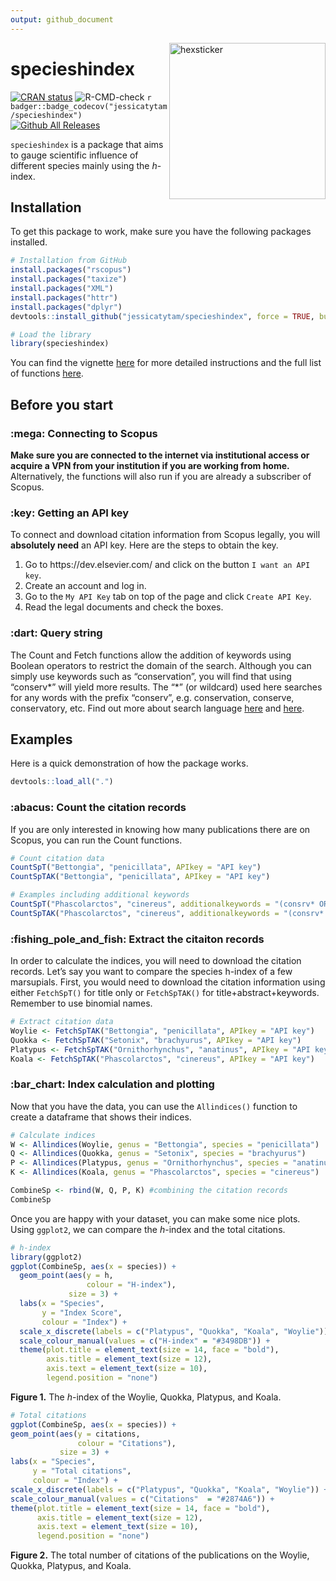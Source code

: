 ```yaml
---
output: github_document
---
```


<img src="README_files/figure-gfm/stickerfile.png" alt="hexsticker" height="250px" align="right" />

# specieshindex

[![CRAN status](https://www.r-pkg.org/badges/version/specieshindex)](https://CRAN.R-project.org/package=specieshindex)
![R-CMD-check](https://github.com/jessicatytam/specieshindex/workflows/CI/badge.svg)
`r badger::badge_codecov("jessicatytam/specieshindex")`
[![Github All Releases](https://img.shields.io/github/downloads/jessicatytam/specieshindex/total.svg)]()

`specieshindex` is a package that aims to gauge scientific influence of different species mainly using the *h*-index.

## Installation

To get this package to work, make sure you have the following packages installed.

```r
# Installation from GitHub
install.packages("rscopus")
install.packages("taxize")
install.packages("XML")
install.packages("httr")
install.packages("dplyr")
devtools::install_github("jessicatytam/specieshindex", force = TRUE, build_vignettes = FALSE)

# Load the library
library(specieshindex)
```

You can find the vignette [here](https://github.com/jessicatytam/specieshindex/blob/master/vignettes/vignette.pdf) for more detailed instructions and the full list of functions [here](https://github.com/jessicatytam/specieshindex/blob/master/specieshindex_0.0.1.pdf).

## Before you start

### :mega: Connecting to Scopus

**Make sure you are connected to the internet via institutional access or acquire a VPN from your institution if you are working from home.** Alternatively, the functions will also run if you are already a subscriber of Scopus.

### :key: Getting an API key

To connect and download citation information from Scopus legally, you will **absolutely need** an API key. Here are the steps to obtain the key.

1. Go to https://dev.elsevier.com/ and click on the button `I want an API key`.
2. Create an account and log in.
3. Go to the `My API Key` tab on top of the page and click `Create API Key`.
4. Read the legal documents and check the boxes. 

### :dart: Query string

The Count and Fetch functions allow the addition of keywords using Boolean operators to restrict the domain of the search. Although you can simply use keywords such as "conservation", you will find that using "conserv\*" will yield more results. The "\*" (or wildcard) used here searches for any words with the prefix "conserv", e.g. conservation, conserve, conservatory, etc. Find out more about search language [here](https://guides.library.illinois.edu/c.php?g=980380&p=7089537) and [here](http://schema.elsevier.com/dtds/document/bkapi/search/SCOPUSSearchTips.htm).

## Examples

Here is a quick demonstration of how the package works.

```r
devtools::load_all(".")
```

### :abacus: Count the citation records

If you are only interested in knowing how many publications there are on Scopus, you can run the Count functions.

```r
# Count citation data
CountSpT("Bettongia", "penicillata", APIkey = "API key")
CountSpTAK("Bettongia", "penicillata", APIkey = "API key")

# Examples including additional keywords
CountSpT("Phascolarctos", "cinereus", additionalkeywords = "(consrv* OR protect* OR reintrod* OR restor*)", "API key")
CountSpTAK("Phascolarctos", "cinereus", additionalkeywords = "(consrv* OR protect* OR reintrod* OR restor*)", "API key")
```

### :fishing_pole_and_fish: Extract the citaiton records

In order to calculate the indices, you will need to download the citation records. Let's say you want to compare the species h-index of a few marsupials. First, you would need to download the citation information using either `FetchSpT()` for title only or `FetchSpTAK()` for title+abstract+keywords. Remember to use binomial names.

```r
# Extract citation data
Woylie <- FetchSpTAK("Bettongia", "penicillata", APIkey = "API key")
Quokka <- FetchSpTAK("Setonix", "brachyurus", APIkey = "API key")
Platypus <- FetchSpTAK("Ornithorhynchus", "anatinus", APIkey = "API key")
Koala <- FetchSpTAK("Phascolarctos", "cinereus", APIkey = "API key")
```

### :bar_chart: Index calculation and plotting

Now that you have the data, you can use the `Allindices()` function to create a dataframe that shows their indices.

```r
# Calculate indices
W <- Allindices(Woylie, genus = "Bettongia", species = "penicillata")
Q <- Allindices(Quokka, genus = "Setonix", species = "brachyurus")
P <- Allindices(Platypus, genus = "Ornithorhynchus", species = "anatinus")
K <- Allindices(Koala, genus = "Phascolarctos", species = "cinereus")

CombineSp <- rbind(W, Q, P, K) #combining the citation records
CombineSp
```

Once you are happy with your dataset, you can make some nice plots. Using `ggplot2`, we can compare the *h*-index and the total citations.

```r
# h-index
library(ggplot2)
ggplot(CombineSp, aes(x = species)) +
  geom_point(aes(y = h,
                 colour = "H-index"),
             size = 3) +
  labs(x = "Species",
       y = "Index Score",
       colour = "Index") +
  scale_x_discrete(labels = c("Platypus", "Quokka", "Koala", "Woylie")) +
  scale_colour_manual(values = c("H-index" = "#3498DB")) +
  theme(plot.title = element_text(size = 14, face = "bold"),
        axis.title = element_text(size = 12),
        axis.text = element_text(size = 10),
        legend.position = "none")
```

**Figure 1.** The *h*-index of the Woylie, Quokka, Platypus, and Koala.

```r
# Total citations
ggplot(CombineSp, aes(x = species)) +
geom_point(aes(y = citations,
               colour = "Citations"),
           size = 3) +
labs(x = "Species",
     y = "Total citations",
     colour = "Index") +
scale_x_discrete(labels = c("Platypus", "Quokka", "Koala", "Woylie")) + 
scale_colour_manual(values = c("Citations"  = "#2874A6")) +
theme(plot.title = element_text(size = 14, face = "bold"),
      axis.title = element_text(size = 12),
      axis.text = element_text(size = 10),
      legend.position = "none")
```

**Figure 2.** The total number of citations of the publications on the Woylie, Quokka, Platypus, and Koala.
